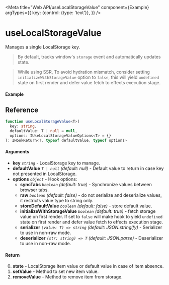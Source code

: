 
<Meta title="Web API/useLocalStorageValue" component={Example} argTypes={{
  key: {control: {type: 'text'}},
}} />

# useLocalStorageValue

Manages a single LocalStorage key.

> By default, tracks window's `storage` event and automatically updates state.

> While using SSR, To avoid hydration mismatch, consider setting `initializeWithStorageValue` option to
`false`, this will yield `undefined` state on first render and defer value fetch to effects
execution stage.

#### Example

<Canvas isColumn>
  <Story name="Example" story={Example} />
</Canvas>

<ArgsTable story="Example" />

## Reference

```ts
function useLocalStorageValue<T>(
  key: string,
  defaultValue: T | null = null,
  options: IUseLocalStorageValueOptions<T> = {}
): IHookReturn<T, typeof defaultValue, typeof options>
```

#### Arguments

- **key** _`string`_ -  LocalStorage key to manage.
- **defaultValue** _`T | null`_ _(default: null)_ - Default value to return in case key not 
presented in LocalStorage.
- **options** _`object`_ - Hook options:
  - **syncTabs** _`boolean`_ _(default: true)_ - Synchronize values between browser tabs.
  - **raw** _`boolean`_ _(default: false)_ - do not serialize and deserialize values, it restricts 
  value type to string only.
  - **storeDefaultValue** _`boolean`_ _(default: false)_ - store default value.
  - **initializeWithStorageValue** _`boolean`_ _(default: true)_ - fetch storage value on first 
  render. If set to `false` will make hook to yield `undefined` state on first render and defer 
  value fetch to effects execution stage.
  - **serializer** _`(value: T) => string`_ _(default: JSON.stringify)_ - Serializer to use in non-raw 
  mode.
  - **deserializer** _`(str: string) => T`_ _(default: JSON.parse)_ - Deserializer to use in non-raw 
  mode. 

#### Return

0. **state** - LocalStorage item value or default value in case of item absence.
1. **setValue** - Method to set new item value.
2. **removeValue** - Method to remove item from storage.
